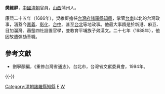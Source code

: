'''樊維屏'''，[[中國|中國]][[清朝|清朝]]官員，[[山西|山西]]蒲州人。

康熙二十五年（1686年），樊維屏擔任[[台灣府|台灣府]][[諸羅縣|諸羅縣]][[知縣|知縣]]，掌管[[臺南市|台南]]以北的台灣政事，涵蓋今[[嘉義市|嘉義]]、[[彰化市|彰化]]、[[臺中市|台中]]、甚至[[臺北市|台北]]等地政事。他最大事蹟是於新港、麻豆、目加溜灣、蕭壟四社設置官學，並教育平埔族子弟漢文。二十七年（1688年），他因故遭彈劾革職。

==參考文獻==
*劉寧顏編，《重修台灣省通志》，台北市，台灣省文獻委員會，1994年。

{{-}}
{{start box}}
{{s-off}}
{{succession box|[[季麒光|季麒光]]|[[朱道中|朱道中]]|[[臺灣府|臺灣府]][[諸羅縣|諸羅縣]][[知縣|知縣]]|<small>康熙二十五年（1686年）上任</small>}}
{{end box}}
[[Category:清朝諸羅縣知縣|Category:清朝諸羅縣知縣]]
[[Category:永济人|F]]
[[Category:樊姓|W]]
